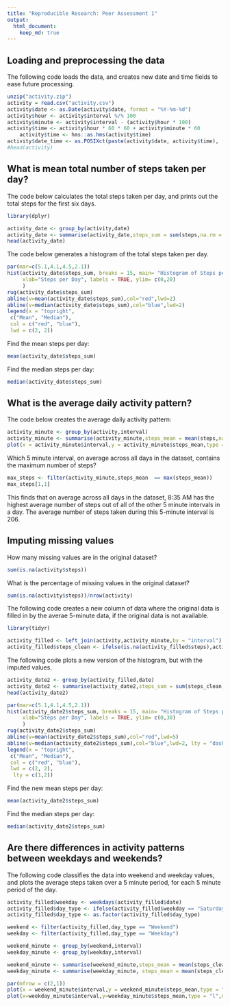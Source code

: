 ```yaml
---
title: "Reproducible Research: Peer Assessment 1"
output: 
  html_document:
    keep_md: true
---
```


## Loading and preprocessing the data

The following code loads the data, and creates new date and time fields to ease future processing.  

```r
unzip("activity.zip")
activity = read.csv("activity.csv")
activity$date <- as.Date(activity$date, format = "%Y-%m-%d")
activity$hour <- activity$interval %/% 100
activity$minute <- activity$interval - (activity$hour * 100)
activity$time <- activity$hour * 60 * 60 + activity$minute * 60
    activity$time <- hms::as.hms(activity$time)
activity$date_time <- as.POSIXct(paste(activity$date, activity$time), format="%Y-%m-%d %H:%M:%S")
#head(activity)
```

## What is mean total number of steps taken per day?

The code below calculates the total steps taken per day, and prints out the total steps for the first six days.   

```r
library(dplyr)
```

```r
activity_date <- group_by(activity,date)
activity_date <- summarise(activity_date,steps_sum = sum(steps,na.rm = TRUE))
head(activity_date)
```

The code below generates a histogram of the total steps taken per day.   

```r
par(mar=c(5.1,4.1,4.5,2.1))
hist(activity_date$steps_sum, breaks = 15, main= "Histogram of Steps per day", cex.main=1,
     xlab="Steps per Day", labels = TRUE, ylim= c(0,20)
     )
rug(activity_date$steps_sum)
abline(v=mean(activity_date$steps_sum),col="red",lwd=2)
abline(v=median(activity_date$steps_sum),col="blue",lwd=2)
legend(x = "topright", 
 c("Mean", "Median"),
 col = c("red", "blue"),
 lwd = c(2, 2))

```

Find the mean steps per day:
```r
mean(activity_date$steps_sum)
```


Find the median steps per day:
```r
median(activity_date$steps_sum)
```


## What is the average daily activity pattern?
The code below creates the average daily activity pattern:

```r
activity_minute <- group_by(activity,interval)
activity_minute <- summarise(activity_minute,steps_mean = mean(steps,na.rm = TRUE))
plot(x = activity_minute$interval,y = activity_minute$steps_mean,type = "l", main = "Daily activity pattern", xlab = "Time of Day", ylab = "average steps in 5 minute interval")
```

Which 5 minute interval, on average across all days in the dataset, contains the maximum number of steps?

```r
max_steps <- filter(activity_minute,steps_mean  == max(steps_mean))
max_steps[1,1]
```
This finds that on average across all days in the dataset, 8:35 AM has the highest average number of steps out of all of the other 5 minute intervals in a day.  The average number of steps taken during this 5-minute interval is 206.  

## Imputing missing values

How many missing values are in the original dataset? 
```r
sum(is.na(activity$steps))
```

What is the percentage of missing values in the original dataset? 
```r
sum(is.na(activity$steps))/nrow(activity)
```

The following code creates a new column of data where the original data is filled in by the averae 5-minute data, if the original data is not available.   

```r
library(tidyr)
```

```r
activity_filled <- left_join(activity,activity_minute,by = "interval")
activity_filled$steps_clean <- ifelse(is.na(activity_filled$steps),activity_filled$steps_mean,activity_filled$steps)
```

The following code plots a new version of the histogram, but with the imputed values.   

```r

activity_date2 <- group_by(activity_filled,date)
activity_date2 <- summarise(activity_date2,steps_sum = sum(steps_clean,na.rm = TRUE))
head(activity_date2)

par(mar=c(5.1,4.1,4.5,2.1))
hist(activity_date2$steps_sum, breaks = 15, main= "Histogram of Steps per Day - Imputed NAs", cex.main=1,
     xlab="Steps per Day", labels = TRUE, ylim= c(0,30)
     )
rug(activity_date2$steps_sum)
abline(v=mean(activity_date2$steps_sum),col="red",lwd=5)
abline(v=median(activity_date2$steps_sum),col="blue",lwd=2, lty = "dashed")
legend(x = "topright", 
 c("Mean", "Median"),
 col = c("red", "blue"),
 lwd = c(2, 2),
  lty = c(1,2))

```

Find the new mean steps per day:
```r
mean(activity_date2$steps_sum)
```

Find the median steps per day:
```r
median(activity_date2$steps_sum)
```

## Are there differences in activity patterns between weekdays and weekends?

The following code classifies the data into weekend and weekday values, and plots the average steps taken over a 5 minute period, for each 5 minute period of the day.   

```r
activity_filled$weekday <- weekdays(activity_filled$date)
activity_filled$day_type <- ifelse(activity_filled$weekday == "Saturday" | activity_filled$weekday == "Sunday","Weekend","Weekday")
activity_filled$day_type <- as.factor(activity_filled$day_type)

weekend <- filter(activity_filled,day_type == "Weekend")
weekday <- filter(activity_filled,day_type == "Weekday")

weekend_minute <- group_by(weekend,interval)
weekday_minute <- group_by(weekday,interval)

weekend_minute <- summarise(weekend_minute,steps_mean = mean(steps_clean))
weekday_minute <- summarise(weekday_minute, steps_mean = mean(steps_clean))

par(mfrow = c(2,1))
plot(x = weekend_minute$interval,y = weekend_minute$steps_mean,type = "l", main = "Weekend", xlab = "Time of Day", ylab = "Steps")
plot(x=weekday_minute$interval,y=weekday_minute$steps_mean,type = "l",main = "Weekday", xlab = "Time of Day", ylab = "Steps")

```


